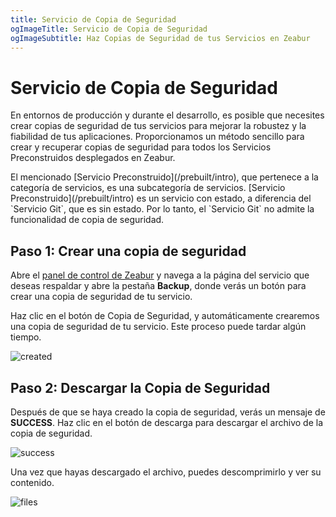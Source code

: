 ```yaml
---
title: Servicio de Copia de Seguridad
ogImageTitle: Servicio de Copia de Seguridad
ogImageSubtitle: Haz Copias de Seguridad de tus Servicios en Zeabur
---
```


# Servicio de Copia de Seguridad

En entornos de producción y durante el desarrollo, es posible que necesites crear copias de seguridad de tus servicios para mejorar la robustez y la fiabilidad de tus aplicaciones.
Proporcionamos un método sencillo para crear y recuperar copias de seguridad para todos los Servicios Preconstruidos desplegados en Zeabur.

<Callout>
    El mencionado [Servicio Preconstruido](/prebuilt/intro), que pertenece a la categoría de servicios, es una subcategoría de servicios. [Servicio Preconstruido](/prebuilt/intro) es un servicio con estado, a diferencia del `Servicio Git`, que es sin estado. Por lo tanto, el `Servicio Git` no admite la funcionalidad de copia de seguridad.
</Callout>

## Paso 1: Crear una copia de seguridad

Abre el [panel de control de Zeabur](https://dash.zeabur.com) y navega a la página del servicio que deseas respaldar y abre la pestaña **Backup**, donde verás un botón para crear una copia de seguridad de tu servicio.

Haz clic en el botón de Copia de Seguridad, y automáticamente crearemos una copia de seguridad de tu servicio. Este proceso puede tardar algún tiempo.

![created](/deploy/backup/backup-created.png)

## Paso 2: Descargar la Copia de Seguridad

Después de que se haya creado la copia de seguridad, verás un mensaje de **SUCCESS**. Haz clic en el botón de descarga para descargar el archivo de la copia de seguridad.

![success](/deploy/backup/backup-success.png)

Una vez que hayas descargado el archivo, puedes descomprimirlo y ver su contenido.

![files](/deploy/backup/backup-files.png)